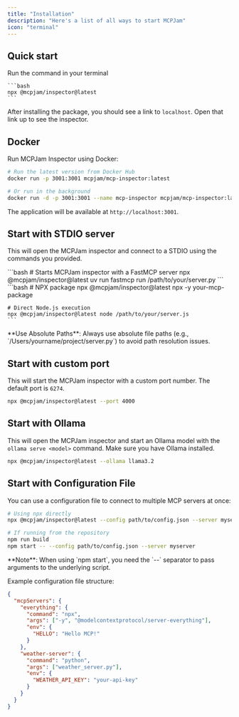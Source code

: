 ```yaml
---
title: "Installation"
description: "Here's a list of all ways to start MCPJam"
icon: "terminal"
---
```


## Quick start

Run the command in your terminal

    ```bash
    npx @mcpjam/inspector@latest
    ```

After installing the package, you should see a link to `localhost`. Open that link up to see the inspector. 

## Docker

Run MCPJam Inspector using Docker:

```bash
# Run the latest version from Docker Hub
docker run -p 3001:3001 mcpjam/mcp-inspector:latest

# Or run in the background
docker run -d -p 3001:3001 --name mcp-inspector mcpjam/mcp-inspector:latest
```

The application will be available at `http://localhost:3001`.

## Start with STDIO server

This will open the MCPJam inspector and connect to a STDIO using the commands you provided.

<Tabs>
  <Tab title="Python Server">
    ```bash
    # Starts MCPJam inspector with a FastMCP server
    npx @mcpjam/inspector@latest uv run fastmcp run /path/to/your/server.py
    ```
  </Tab>
  
  <Tab title="Node.js Server">
    ```bash
    # NPX package
    npx @mcpjam/inspector@latest npx -y your-mcp-package

    # Direct Node.js execution
    npx @mcpjam/inspector@latest node /path/to/your/server.js
    ```
  </Tab>
</Tabs>

<Info>
**Use Absolute Paths**: Always use absolute file paths (e.g., `/Users/yourname/project/server.py`) to avoid path resolution issues.
</Info>

## Start with custom port 

This will start the MCPJam inspector with a custom port number. The default port is `6274`.

```bash
npx @mcpjam/inspector@latest --port 4000
```

## Start with Ollama 

This will open the MCPJam inspector and start an Ollama model with the `ollama serve <model>` command. Make sure you have Ollama installed. 

```bash
npx @mcpjam/inspector@latest --ollama llama3.2
```

## Start with Configuration File

You can use a configuration file to connect to multiple MCP servers at once:

```bash
# Using npx directly
npx @mcpjam/inspector@latest --config path/to/config.json --server myserver

# If running from the repository
npm run build
npm start -- --config path/to/config.json --server myserver
```

<Info>
**Note**: When using `npm start`, you need the `--` separator to pass arguments to the underlying script.
</Info>

Example configuration file structure:

```json
{
  "mcpServers": {
    "everything": {
      "command": "npx",
      "args": ["-y", "@modelcontextprotocol/server-everything"],
      "env": {
        "HELLO": "Hello MCP!"
      }
    },
    "weather-server": {
      "command": "python",
      "args": ["weather_server.py"],
      "env": {
        "WEATHER_API_KEY": "your-api-key"
      }
    }
  }
}
```





